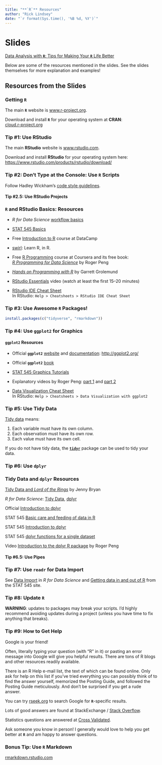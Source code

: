 ```yaml
---
title: "**`R`** Resources"
author: "Rick Lindsey"
date: "`r format(Sys.time(), '%B %d, %Y')`"
---
```


# Slides

[Data Analysis with **`R`**: Tips for Making Your **`R`** Life Better](./r-tips/)

Below are some of the resources mentioned in the slides. See the slides themselves 
for more explanation and examples!

## Resources from the Slides

### Getting **`R`**

The main **`R`** website is [www.r-project.org](https://www.r-project.org).

Download and install **`R`** for your operating system at **CRAN**:  
[cloud.r-project.org](https://cloud.r-project.org)

### Tip \#1: Use **RStudio**

The main **RStudio** website is [www.rstudio.com](https://www.rstudio.com).

Download and install **RStudio** for your operating system here:  
[https://www.rstudio.com/products/rstudio/download/](https://www.rstudio.com/products/rstudio/download/)

### Tip \#2: Don't Type at the Console: Use **`R`** Scripts

Follow Hadley Wickham's [code style guidelines](http://r-pkgs.had.co.nz/r.html#style).

#### Tip \#2.5: Use RStudio Projects

### **`R`** and **RStudio** Basics: Resources

- *R for Data Science* [workflow basics](http://r4ds.had.co.nz/workflow-basics.html)

- [STAT 545 Basics](http://stat545.com/block002_hello-r-workspace-wd-project.html)

- Free [Introduction to R](https://www.datacamp.com/courses/free-introduction-to-r) 
course at DataCamp

- [swirl](http://swirlstats.com/): Learn R, in R.

- Free [R Programming](https://www.coursera.org/learn/r-programming) course at 
Coursera and its free book:  
[*R Programming for Data Science*](https://leanpub.com/rprogramming) by Roger Peng

- [*Hands on Programming with R*](http://amzn.com/1449359019) by Garrett Grolemund

- [RStudio Essentials](https://www.rstudio.com/resources/webinars/rstudio-essentials-webinar-series-part-1/) 
video (watch at least the first 15&ndash;20 minutes)

- [RStudio IDE Cheat Sheet](https://www.rstudio.com/resources/cheatsheets/)  
In RStudio: `Help > Cheatsheets > RStudio IDE Cheat Sheet`

### Tip \#3: Use Awesome **`R`** Packages!

```r
install.packages(c("tidyverse", "rmarkdown"))
```

### Tip \#4: Use **`ggplot2`** for Graphics

#### **`ggplot2`** Resources

- Official **`ggplot2`** [website](http://ggplot2.org/) and 
[documentation](http://docs.ggplot2.org/current/): 
[http://ggplot2.org/](http://ggplot2.org/)

- Official **`ggplot2`** 
[book](https://www.amazon.com/ggplot2-Elegant-Graphics-Data-Analysis/dp/331924275X/ref=dp_ob_title_bk)

- [STAT 545 Graphics Tutorials](http://stat545.com/graph00_index.html)

- Explanatory videos by Roger Peng: [part 1](https://youtu.be/HeqHMM4ziXA) 
and [part 2](https://youtu.be/n8kYa9vu1l8)

- [Data Visualization Cheat Sheet](https://www.rstudio.com/resources/cheatsheets/)  
In RStudio: `Help > Cheatsheets > Data Visualization with ggplot2`

### Tip \#5: Use Tidy Data

[Tidy data](http://r4ds.had.co.nz/tidy-data.html) means:

1. Each variable must have its own column.
2. Each observation must have its own row.
3. Each value must have its own cell.

If you do not have tidy data, the 
[**`tidyr`**](https://github.com/jennybc/lotr-tidy#readme) package can be used 
to tidy your data.

### Tip \#6: Use **`dplyr`**

### Tidy Data and **`dplyr`** Resources

[Tidy Data and *Lord of the Rings*](https://github.com/jennybc/lotr-tidy/blob/master/01-intro.md) by Jenny Bryan

*R for Data Science*: [Tidy Data](http://r4ds.had.co.nz/tidy-data.html), 
[dplyr](http://r4ds.had.co.nz/transform.html)

Official [Introduction to dplyr](https://cran.r-project.org/web/packages/dplyr/vignettes/introduction.html)

STAT 545 [Basic care and feeding of data in R](http://stat545.com/block006_care-feeding-data.html)

STAT 545 [Introduction to dplyr](http://stat545.com/block009_dplyr-intro.html)

STAT 545 [dplyr functions for a single dataset](http://stat545.com/block010_dplyr-end-single-table.html)

Video [Introduction to the dplyr R package](https://www.youtube.com/watch?v=aywFompr1F4) by Roger Peng

#### Tip \#6.5: Use Pipes

### Tip \#7: Use **`readr`** for Data Import

See [Data Import](http://r4ds.had.co.nz/data-import.html) in *R for Data Science* 
and [Getting data in and out of R](http://stat545.com/block026_file-out-in.html) 
from the STAT 545 site.

### Tip \#8: Update **`R`**

**WARNING**: updates to packages may break your scripts. I'd highly recommend 
avoiding updates during a project (unless you have time to fix anything that 
breaks).

### Tip \#9: How to Get Help

Google is your friend!

Often, literally typing your question (with "R" in it) or pasting an error 
message into Google will give you helpful results. There are tons of R blogs and 
other resources readily available.

There is an R Help e-mail list, the text of which can be found online. Only 
ask for help on this list if you've tried everything you can possibly think of 
to find the answer yourself, memorized the Posting Guide, and followed the Posting 
Guide meticulously. And don't be surprised if you get a rude answer.

You can try [rseek.org](http://rseek.org/) to search Google for **`R`**-specific 
results.

Lots of good answers are found at StackExchange / [Stack Overflow](https://stackoverflow.com/questions/tagged/r).

Statistics questions are answered at [Cross Validated](http://stats.stackexchange.com/).

Ask someone you know in person! I generally would love to help you get better at 
**`R`** and am happy to answer questions.

### Bonus Tip: Use **`R` Markdown**

[rmarkdown.rstudio.com](http://rmarkdown.rstudio.com/)
